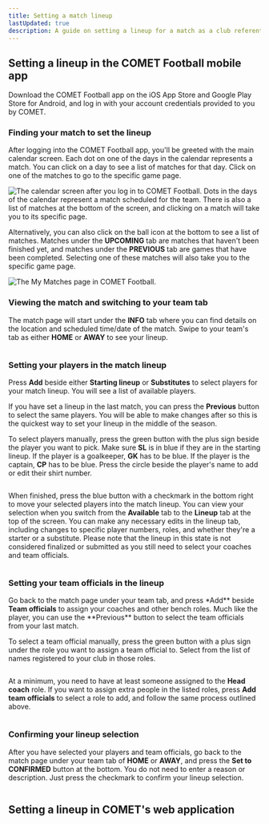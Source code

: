 ```yaml
---
title: Setting a match lineup
lastUpdated: true
description: A guide on setting a lineup for a match as a club referent or lineup manager
---
```



## Setting a lineup in the COMET Football mobile app

Download the COMET Football app on the iOS App Store and Google Play Store for Android, and log in with your account credentials provided to you by COMET.

### Finding your match to set the lineup

After logging into the COMET Football app, you'll be greeted with the main calendar screen. Each dot on one of the days in the calendar represents a match. You can click on a day to see a list of matches for that day. Click on one of the matches to go to the specific game page.


<Image
  src={calendar}
  alt='The calendar screen after you log in to COMET Football. Dots in the days of the calendar represent a match scheduled for the team. There is also a list of matches at the bottom of the screen, and clicking on a match will take you to its specific page.'
/>

Alternatively, you can also click on the ball icon at the bottom to see a list of matches. Matches under the **UPCOMING** tab are matches that haven't been finished yet, and matches under the **PREVIOUS** tab are games that have been completed. Selecting one of these matches will also take you to the specific game page.


<Image src={matchesList} alt='The My Matches page in COMET Football.' />

### Viewing the match and switching to your team tab


The match page will start under the **INFO** tab where you can find details on the location and scheduled time/date of the match. Swipe to your team's tab as either **HOME** or **AWAY** to see your lineup.

<Image src={matchPage} alt='' />

### Setting your players in the match lineup

Press **Add** beside either **Starting lineup** or **Substitutes** to select players for your match lineup. You will see a list of available players.

If you have set a lineup in the last match, you can press the **Previous** button to select the same players. You will be able to make changes after so this is the quickest way to set your lineup in the middle of the season.

To select players manually, press the green button with the plus sign beside the player you want to pick. Make sure **SL** is in blue if they are in the starting lineup. If the player is a goalkeeper, **GK** has to be blue. If the player is the captain, **CP** has to be blue. Press the circle beside the player's name to add or edit their shirt number.


<Image src={playerSelect} alt='' />

When finished, press the blue button with a checkmark in the bottom right to move your selected players into the match lineup. You can view your selection when you switch from the **Available** tab to the **Lineup** tab at the top of the screen. You can make any necessary edits in the lineup tab, including changes to specific player numbers, roles, and whether they're a starter or a substitute. Please note that the lineup in this state is not considered finalized or submitted as you still need to select your coaches and team officials.


<Image src={editLineup} alt='' />

### Setting your team officials in the lineup

Go back to the match page under your team tab, and press \*Add** beside **Team officials** to assign your coaches and other bench roles. Much like the player, you can use the **Previous\*\* button to select the team officials from your last match.

To select a team official manually, press the green button with a plus sign under the role you want to assign a team official to. Select from the list of names registered to your club in those roles.


<Image src={coachSelect} alt='' />

At a minimum, you need to have at least someone assigned to the **Head coach** role. If you want to assign extra people in the listed roles, press **Add team officials** to select a role to add, and follow the same process outlined above.


<Image src={addTeamOfficials} alt='' />

### Confirming your lineup selection

After you have selected your players and team officials, go back to the match page under your team tab of **HOME** or **AWAY**, and press the **Set to CONFIRMED** button at the bottom. You do not need to enter a reason or description. Just press the checkmark to confirm your lineup selection.


<Image src={confirmLineup} alt='' />

## Setting a lineup in COMET's web application
